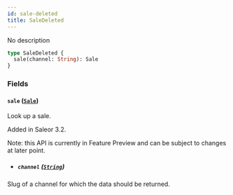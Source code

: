 ```yaml
---
id: sale-deleted
title: SaleDeleted
---
```


No description

```graphql
type SaleDeleted {
  sale(channel: String): Sale
}
```

### Fields

#### `sale` ([`Sale`](../../../developer/api-reference/objects/sale))

Look up a sale.

Added in Saleor 3.2.

Note: this API is currently in Feature Preview and can be subject to changes at later point.

- ##### `channel` ([`String`](../../../developer/api-reference/scalars/string))

Slug of a channel for which the data should be returned.
